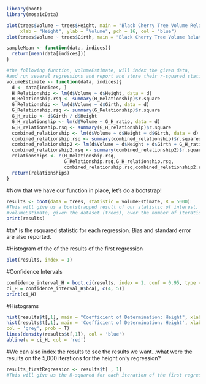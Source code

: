 
```r
library(boot)
library(mosaicData)
```

```r
plot(trees$Volume ~ trees$Height, main = "Black Cherry Tree Volume Relationship",
     xlab = "Height", ylab = "Volume", pch = 16, col = "blue")
plot(trees$Volume ~ trees$Girth, main = "Black Cherry Tree Volume Relationship", xlab = "Girth", ylab = "Volume", pch = 16, col = "blue")
```
```r
sampleMean <- function(data, indices){
  return(mean(data[indices]))
}
```


```r
#the following function, volumeEstimate, will index the given data,
#and run several regressions and report and store their r-squared statistics.
volumeEstimate <- function(data, indices){
  d <- data[indices, ]
  H_Relationship <- lm(d$Volume ~ d$Height, data = d)
  H_Relationship.rsq <- summary(H_Relationship)$r.square
  G_Relationship <- lm(d$Volume ~ d$Girth, data = d)
  G_Relationship.rsq <- summary(G_Relationship)$r.square
  G_H_ratio <- d$Girth / d$Height
  G_H_relationship <- lm(d$Volume ~ G_H_ratio, data = d)
  G_H_relationship.rsq <- summary(G_H_relationship)$r.square
  combined_relationship <- lm(d$Volume ~ d$Height + d$Girth, data = d)
  combined_relationship.rsq <- summary(combined_relationship)$r.squared
  combined_relationship2 <- lm(d$Volume ~ d$Height + d$Girth + G_H_ratio)
  combined_relationship2.rsq <- summary(combined_relationship2)$r.squared
  relationships <- c(H_Relationship.rsq,
                     G_Relationship.rsq,G_H_relationship.rsq,
                     combined_relationship.rsq,combined_relationship2.rsq)
  return(relationships)
}
```

#Now that we have our function in place, let's do a bootstrap!
```r
results <- boot(data = trees, statistic = volumeEstimate, R = 5000)
#This will give us a bootstrapped result of our statistic of interest,
#volumeEstimate, given the dataset (trees), over the number of iterations (5000).
print(results)
```
#tn* is the rsquared statistic for each regression. Bias and standard error are also reported.

#Histogram of the of the results of the first regression
```r
plot(results, index = 1)
```
#Confidence Intervals
```r
confidence_interval_H = boot.ci(results, index = 1, conf = 0.95, type = "bca")
ci_H = confidence_interval_H$bca[, c(4, 5)]
print(ci_H)
```
#Histograms
```r
hist(results$t[,1], main = "Coefficient of Determination: Height", xlab = "R-Squared", col = "grey")
hist(results$t[,1], main = 'Coefficient of Determination: Height', xlab = 'RSquared',
col = 'grey', prob = T)
lines(density(results$t[,1]), col = 'blue')
abline(v = ci_H, col = 'red')
```

#We can also index the results to see the results we want...what were the results on the 5,000 iterations for the height only regression?
```r
results_firstRegression <- results$t[ , 1]
#This will give us the R-squared for each iteration of the first regression.
```

